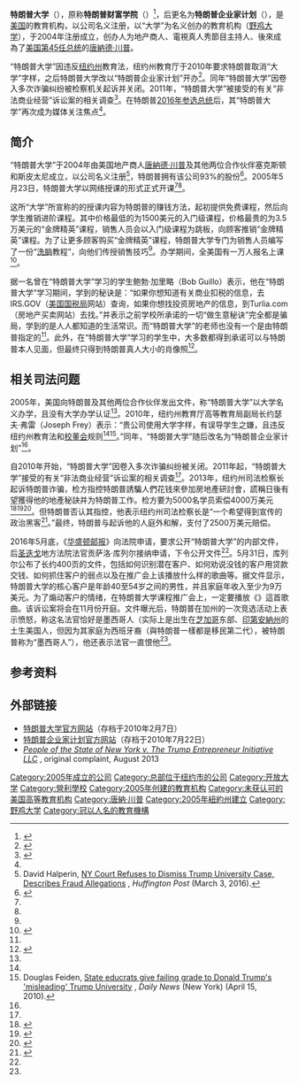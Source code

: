 {{update|time=2016-11-21T13:39:40+00:00}}
{{noteTA
|1=zh:當勞;zh-hans:唐纳德;zh-hant:唐納德;zh-tw:唐納;zh-cn:唐纳德;zh-hk:當勞;zh-mo:當勞;
|2=zh:特朗普;zh-hans:川普;zh-hant:川普;zh-tw:川普;zh-cn:特朗普;zh-hk:特朗普;zh-mo:杜林普;
}}
{{Infobox company
| name             = 特朗普企业家计划<br>Trump Entrepreneur Initiative
| logo             = [[File:Trump_University_logo.jpg|File:Trump University logo.jpg]]
| type             = [[私人公司|私人公司]]
| predecessor      = 特朗普大学
| founder          = [[唐納德·川普|唐納德·川普]]
| area_served      = 
| key_people       = 
| industry         = 教育
| products         = 
| services         = 
| revenue          = 
| operating_income = 
| net_income       = 
| aum              = <!-- Only used with financial services companies -->
| assets           = 
| equity           = 
| owner            = 
| num_employees    = 
| parent           = 
| divisions        = 
| subsid           = 
| homepage         = {{URL|trumpinitiative.com}}
| footnotes        = 
| intl             = 
| caption          = 
| alt              =
| foundation       =2004年（成立）<br>{{Start date and age|2005|05|23}}（开课）<ref name="businessweek">Hindo, Brian (May 23, 2005).  [http://www.businessweek.com/bwdaily/dnflash/may2005/nf20050523_2978.htm {{Wayback|url=http://www.businessweek.com/bwdaily/dnflash/may2005/nf20050523_2978.htm |date=20110910181622 }} "Trump University: You're Wired!{{spaced ndash}} The Donald Launches His Own Online 'Self-Directed Learning' Courses{{spaced ndash}} And They Differ Mightily from the Usual Fare"].  ''[[BusinessWeek|BusinessWeek]]'' <!--name of publication in 2005-->.  Retrieved April 18, 2012.</ref>
| location_city    = 
| location_country = 
| location         = {{USA}}[[纽约州|纽约州]][[纽约市|纽约市]]
| locations        = 
}}
'''特朗普大学'''（{{lang-en|Trump University}}），原称'''特朗普财富学院'''（{{lang-en|Trump Wealth Institute}}）<ref>{{cite news |last=Gitell |first=Seth |date=March 8, 2016 |title=I Survived Trump University |url=http://www.politico.com/magazine/story/2016/03/i-survived-trump-university-213710 |newspaper=[[Politico|Politico]] |access-date=March 18, 2016 |archive-date=2016-03-17 |archive-url=https://web.archive.org/web/20160317083446/http://www.politico.com/magazine/story/2016/03/i-survived-trump-university-213710 |dead-url=no }}</ref>，后更名为'''特朗普企业家计划'''（{{lang-en|Trump Entrepreneur Initiative}}），是[[美国|美国]]的教育机构，以公司名义注册，以“大学”为名义创办的教育机构（[[野鸡大学|野鸡大学]]），于2004年注册成立，创办人为地产商人、電視真人秀節目主持人、後來成為了[[美国总统|美国第45任总统]]的[[唐納德·川普|唐納德·川普]]。

“特朗普大学”因违反[[纽约州|纽约州]]教育法，纽约州教育厅于2010年要求特朗普取消“大学”字样，之后特朗普大学改以“特朗普企业家计划”开办<ref name="people">{{cite news |title=“特朗普大学”秘密洗脑教程曝光 遭多项起诉 |url=http://world.people.com.cn/n1/2016/0602/c1002-28405409.html |publisher=新华社 |date=2016年6月2日 |accessdate=2016年6月2日 |archive-date=2020年9月15日 |archive-url=https://web.archive.org/web/20200915112148/http://world.people.com.cn/n1/2016/0602/c1002-28405409.html |dead-url=no }}</ref>。同年“特朗普大学”因卷入多次诈骗纠纷被检察机关起诉并关闭。2011年，“特朗普大学”被接受{{link-en|纽约州司法检察长|New York Attorney General}}的有关“非法商业经营”诉讼案的相关调查<ref name="sina">{{cite news |title=“特朗普大学”真相：老师们高中没毕业 学制3天学费3万美元以上 |url=http://finance.sina.com.cn/roll/2016-06-01/doc-ifxsqyku0175825.shtml |publisher=第一财经 |date=2016年6月1日 |accessdate=2016年6月4日 |archive-date=2019年8月20日 |archive-url=https://web.archive.org/web/20190820141923/http://finance.sina.com.cn/roll/2016-06-01/doc-ifxsqyku0175825.shtml |dead-url=no }}</ref>。在特朗普[[2016年美国总统选举|2016年参选总统]]后，其“特朗普大学”再次成为媒体关注焦点<ref name="people"/>。

==简介==
“特朗普大学”于2004年由美国地产商人[[唐納德·川普|唐納德·川普]]及其他两位合作伙伴塞克斯顿和斯皮太尼成立，以公司名义注册<ref name="AppealsCourt2016">David Halperin, [http://www.huffingtonpost.com/davidhalperin/ny-court-refuses-to-dismi_b_9358360.html NY Court Refuses to Dismiss Trump University Case, Describes Fraud Allegations] {{Wayback|url=http://www.huffingtonpost.com/davidhalperin/ny-court-refuses-to-dismi_b_9358360.html |date=20171010140837 }}, ''Huffington Post'' (March 3, 2016).</ref>，特朗普拥有该公司93%的股份<ref name=nyt05312016>{{cite news|url=http://www.nytimes.com/2016/06/01/us/politics/donald-trump-university.html|title=Former Trump University Workers Call the School a ‘Lie’ and a ‘Scheme’ in Testimony|newspaper=New York Times|date=May 31, 2016|first1=Michael|last1=Barbaro|first2=Steve|last2=Eder|accessdate=2016-06-05|archive-date=2021-03-10|archive-url=https://web.archive.org/web/20210310220114/https://www.nytimes.com/2016/06/01/us/politics/donald-trump-university.html|dead-url=no}}</ref>。2005年5月23日，特朗普大学以网络授课的形式正式开课<ref name="businessweek" /><ref name="people"/>。

这所“大学”所宣称的的授课内容为特朗普的赚钱方法，起初提供免费课程，然后向学生推销进阶课程。其中价格最低的为1500美元的入门级课程，价格最贵的为3.5万美元的“金牌精英”课程，销售人员会以入门级课程为跳板，向顾客推销“金牌精英”课程。为了让更多顾客购买“金牌精英”课程，特朗普大学专门为销售人员编写了一份“[[洗脑|洗脑]]教程”，向他们传授销售技巧<ref name="people"/>。办学期间，全美国有一万人报名上课<ref>{{cite news|title=特朗普大学被控欺诈 法官下令要求公开内部文件|url=http://www.guancha.cn/america/2016_05_30_362199.shtml|publisher=观察者|date=2016年6月1日|accessdate=2016年6月4日|archive-date=2019年8月30日|archive-url=https://web.archive.org/web/20190830020800/http://www.guancha.cn/america/2016_05_30_362199.shtml|dead-url=no}}</ref>。

据一名曾在“特朗普大学”学习的学生鲍勃·加里略（Bob Guillo）表示，他在“特朗普大学”学习期间，学到的秘诀是：“如果你想知道有关商业扣税的信息，去IRS.GOV（[[美国国税局|美国国税局]]网站）查询，如果你想找投资房地产的信息，到Turlia.com（房地产买卖网站）去找。”并表示之前学校所承诺的一切“做生意秘诀”完全都是骗局，学到的是人人都知道的生活常识。而“特朗普大学”的老师也没有一个是由特朗普指定的<ref name="sina"/>。此外，在“特朗普大学”学习的学生中，大多数都得到承诺可以与特朗普本人见面，但最终只得到特朗普真人大小的肖像照<ref>{{cite news |title=凤凰直击美国超级星期二：特朗普身后男人大有来头 |url=http://news.ifeng.com/a/20160302/47660245_0.shtml |publisher=凤凰网 |date=2016年3月2日 |accessdate=2016年6月4日 |archive-date=2019年8月23日 |archive-url=https://web.archive.org/web/20190823110456/http://news.ifeng.com/a/20160302/47660245_0.shtml |dead-url=no }}</ref>。

==相关司法问题==
2005年，美国{{link-en|纽约州教育厅|New York State Education Department}}向特朗普及其他两位合作伙伴发出文件，称“特朗普大学”以大学名义办学，且没有大学办学认证<ref name="AppealsCourt2016"/>。2010年，纽约州教育厅高等教育局副局长约瑟夫·弗雷（Joseph Frey）表示：“贵公司使用大学字样，有误导学生之嫌，且违反纽约州教育法和[[校董会|校董会]]规则<ref name="AppealsCourt2016"/><ref>Douglas Feiden, [http://www.nydailynews.com/news/money/state-educrats-give-failing-grade-donald-trump-misleading-trump-university-article-1.168712 State educrats give failing grade to Donald Trump's 'misleading' Trump University] {{Wayback|url=http://www.nydailynews.com/news/money/state-educrats-give-failing-grade-donald-trump-misleading-trump-university-article-1.168712 |date=20210308190342 }}, ''Daily News'' (New York) (April 15, 2010).</ref>。”同年，“特朗普大学”随后改名为“特朗普企业家计划”<ref name="people"/>。

自2010年开始，“特朗普大学”因卷入多次诈骗纠纷被关闭。2011年起，“特朗普大学”接受{{link-en|纽约州司法检察长|New York Attorney General}}的有关“非法商业经营”诉讼案的相关调查<ref name="sina"/>。2013年，纽约州司法检察长起诉特朗普诈骗，检方指控特朗普誘騙人們花钱來參加房地產研討會，謊稱日後有望獲得他的地產秘訣并为特朗普工作。检方要为5000名学员索偿4000万美元<ref>{{cite web |url=http://www.nytimes.com/2013/08/25/nyregion/trump-university-made-false-claims-lawsuit-says.html |title=Trump University Made False Claims, Lawsuit Says |work=The New York Times |accessdate=August 24, 2013 |date=August 24, 2013 |archive-date=2021-03-15 |archive-url=https://web.archive.org/web/20210315113855/https://www.nytimes.com/2013/08/25/nyregion/trump-university-made-false-claims-lawsuit-says.html |dead-url=no }}</ref><ref name="光华">{{cite web |url=http://www.kwongwah.com.my/?p=147283 |title=特朗普大学诈骗案 法官下令公开内部文件 |work=光华日报 |accessdate=2016年5月29日 |date=2016年6月4日 |archive-url=https://web.archive.org/web/20160609083602/http://www.kwongwah.com.my/?p=147283 |archive-date=2016年6月9日 |dead-url=yes }}</ref><ref>{{cite web |url=https://www.singtaousa.com/759002/post-%E7%89%B9%E6%9C%97%E6%99%AE%E5%A4%A7%E5%AD%B8%E6%89%BF%E8%AB%BE-%E8%A2%AB%E6%8F%AD%E7%B4%94%E5%B1%AC%E9%A8%99%E5%B1%80%E8%AC%8A%E8%A8%80/?variant=zh-hk&fs=16 |title=特朗普大學承諾 被揭純屬騙局謊言 |work=美国星岛日报 |accessdate=2016年6月2日 |date=2016年6月4日 |deadurl=yes |archiveurl=https://web.archive.org/web/20160920092848/https://www.singtaousa.com/759002/post-%E7%89%B9%E6%9C%97%E6%99%AE%E5%A4%A7%E5%AD%B8%E6%89%BF%E8%AB%BE-%E8%A2%AB%E6%8F%AD%E7%B4%94%E5%B1%AC%E9%A8%99%E5%B1%80%E8%AC%8A%E8%A8%80/?variant=zh-hk&fs=16 |archivedate=2016年9月20日 }}</ref>。但特朗普否认其指控，他表示纽约州司法检察长是“一个希望得到宣传的政治黑客<ref>{{cite news |title=Inside Donald Trump's University |url=http://www.nytimes.com/2013/08/27/opinion/inside-donald-trumps-university.html |work=New York Times |accessdate=June 1, 2016 |date=August 26, 2013 |archive-date=2020-11-08 |archive-url=https://web.archive.org/web/20201108110329/https://www.nytimes.com/2013/08/27/opinion/inside-donald-trumps-university.html |dead-url=no }}</ref>。”最终，特朗普与起诉他的人庭外和解，支付了2500万美元赔偿。

2016年5月底，《[[华盛顿邮报|华盛顿邮报]]》向法院申请，要求公开“特朗普大学”的内部文件，后[[圣迭戈|圣迭戈]]地方法院法官贡萨洛·库列尔接纳申请，下令公开文件<ref name="光华"/>。5月31日，库列尔公布了长约400页的文件，包括如何识别潜在客户、如何劝说没钱的客户用贷款交钱、如何抓住客户的弱点以及在推广会上该播放什么样的歌曲等。据文件显示，特朗普大学的核心客户是年龄40至54岁之间的男性，并且家庭年收入至少为9万美元。为了煽动客户的情绪，在特朗普大学课程推广会上，一定要播放《{{link-en|對於金錢的熱愛|For the Love of Money}}》這首歌曲。该诉讼案将会在11月份开庭。文件曝光后，特朗普在加州的一次竞选活动上表示愤怒，称这名法官恰好是墨西哥人（实际上是出生在[[芝加哥|芝加哥]]东部、[[印第安納州|印第安納州]]的土生美国人，但因为其家庭为西班牙裔（與特朗普一樣都是移民第二代），被特朗普称为“墨西哥人”），他还表示法官一直恨他<ref name="sina"/>。

==参考资料==
{{Reflist|2}}

==外部链接==
*[https://web.archive.org/web/20100207224431/http://www.trumpuniversity.com/ 特朗普大学官方网站]（存档于2010年2月7日）
*[https://web.archive.org/web/20100722094920/http://www.trumpinitiative.com/ 特朗普企业家计划官方网站]（存档于2010年7月22日）
*[http://www.usatoday.com/story/money/business/2013/08/26/trump-entrepreneur-initiative-case/2700811/ ''People of the State of New York v. The Trump Entrepreneur Initiative LLC''] {{Wayback|url=http://www.usatoday.com/story/money/business/2013/08/26/trump-entrepreneur-initiative-case/2700811/ |date=20141204090105 }}, original complaint, August 2013

{{DEFAULTSORT:Trump University}}
[[Category:2005年成立的公司|Category:2005年成立的公司]]
[[Category:总部位于纽约市的公司|Category:总部位于纽约市的公司]]
[[Category:开放大学|Category:开放大学]]
[[Category:營利學校|Category:營利學校]]
[[Category:2005年创建的教育机构|Category:2005年创建的教育机构]]
[[Category:未获认可的美国高等教育机构|Category:未获认可的美国高等教育机构]]
[[Category:唐納·川普|Category:唐納·川普]]
[[Category:2005年紐約州建立|Category:2005年紐約州建立]]
[[Category:野鸡大学|Category:野鸡大学]]
[[Category:冠以人名的教育機構|Category:冠以人名的教育機構]]